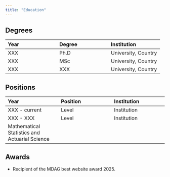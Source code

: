 ```yaml
---
title: "Education"
---
```


## Degrees

| Year | Degree | Institution |
|:-----------------------|:-----------------------|:-----------------------|
| XXX | Ph.D | University, Country |
| XXX | MSc  | University, Country |
| XXX | XXX | University, Country |

## Positions

| Year | Position | Institution |
|:-----------------------|:-----------------------|:-----------------------|
| XXX - current | Level | Institution |
| XXX - XXX | Level | Institution |
Mathematical Statistics and Actuarial Science |

## Awards

-   Recipient of the MDAG best website award 2025.
